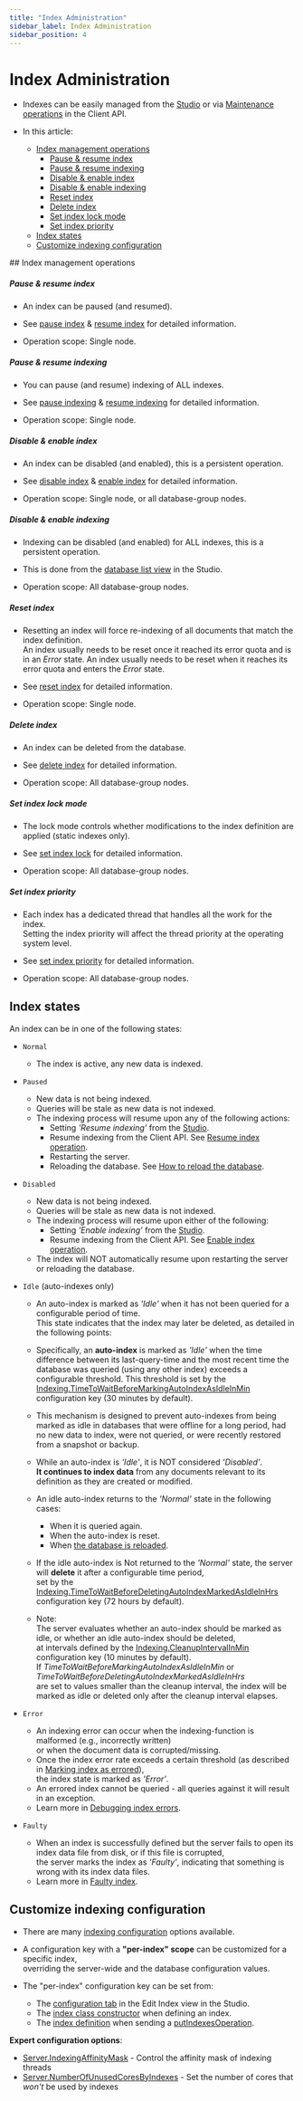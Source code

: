 ```yaml
---
title: "Index Administration"
sidebar_label: Index Administration
sidebar_position: 4
---
```



# Index Administration
<Admonition type="note" title="Note">

* Indexes can be easily managed from the [Studio](../studio/database/indexes/indexes-list-view#indexes-list-view)
  or via [Maintenance operations](../client-api/operations/what-are-operations#maintenance-operations) in the Client API.

* In this article:
  * [Index management operations](../indexes/index-administration#index-management-operations)
      * [Pause & resume index](../indexes/index-administration#pause--resume-index)
      * [Pause & resume indexing](../indexes/index-administration#pause--resume-indexing)
      * [Disable & enable index](../indexes/index-administration#disable--enable-index)
      * [Disable & enable indexing](../indexes/index-administration#disable--enable-indexing)
      * [Reset index](../indexes/index-administration#reset-index)
      * [Delete index](../indexes/index-administration#delete-index)
      * [Set index lock mode](../indexes/index-administration#set-index-lock-mode)
      * [Set index priority](../indexes/index-administration#set-index-priority)
  * [Index states](../indexes/index-administration#index-states)
  * [Customize indexing configuration](../indexes/index-administration#customize-indexing-configuration)

</Admonition>
## Index management operations

<Admonition type="note" title="Note">

##### Pause & resume index
* An index can be paused (and resumed).
 
* See [pause index](../client-api/operations/maintenance/indexes/stop-index) & [resume index](../client-api/operations/maintenance/indexes/start-index) for detailed information.
 
* Operation scope: Single node.

</Admonition>
<Admonition type="note" title="Note">

##### Pause & resume indexing
* You can pause (and resume) indexing of ALL indexes.
 
* See [pause indexing](../client-api/operations/maintenance/indexes/stop-indexing) & [resume indexing](../client-api/operations/maintenance/indexes/start-indexing) for detailed information.
 
* Operation scope: Single node.

</Admonition>
<Admonition type="note" title="Note">

##### Disable & enable index
* An index can be disabled (and enabled), this is a persistent operation.
 
* See [disable index](../client-api/operations/maintenance/indexes/disable-index) & [enable index](../client-api/operations/maintenance/indexes/enable-index) for detailed information.
 
* Operation scope: Single node, or all database-group nodes.

</Admonition>
<Admonition type="note" title="Note">

##### Disable & enable indexing
* Indexing can be disabled (and enabled) for ALL indexes, this is a persistent operation.
 
* This is done from the [database list view](../studio/database/databases-list-view#more-actions) in the Studio.
 
* Operation scope: All database-group nodes.

</Admonition>
<Admonition type="note" title="Note">

##### Reset index
* Resetting an index will force re-indexing of all documents that match the index definition.  
  An index usually needs to be reset once it reached its error quota and is in an _Error_ state.
  An index usually needs to be reset when it reaches its error quota and enters the _Error_ state.
 
* See [reset index](../client-api/operations/maintenance/indexes/reset-index) for detailed information.
 
* Operation scope: Single node.

</Admonition>
<Admonition type="note" title="Note">

##### Delete index
* An index can be deleted from the database.
 
* See [delete index](../client-api/operations/maintenance/indexes/delete-index) for detailed information.
 
* Operation scope: All database-group nodes.

</Admonition>
<Admonition type="note" title="Note">

##### Set index lock mode
* The lock mode controls whether modifications to the index definition are applied (static indexes only).
 
* See [set index lock](../client-api/operations/maintenance/indexes/set-index-lock) for detailed information.
 
* Operation scope: All database-group nodes.

</Admonition>
<Admonition type="note" title="Note">

##### Set index priority
* Each index has a dedicated thread that handles all the work for the index.  
  Setting the index priority will affect the thread priority at the operating system level.
 
* See [set index priority](../client-api/operations/maintenance/indexes/set-index-priority) for detailed information.
 
* Operation scope: All database-group nodes.

</Admonition>


## Index states

An index can be in one of the following states:

* `Normal`
    * The index is active, any new data is indexed.

* `Paused`
    * New data is not being indexed.
    * Queries will be stale as new data is not indexed.
    * The indexing process will resume upon any of the following actions:
        * Setting _'Resume indexing'_ from the [Studio](../studio/database/indexes/indexes-list-view#indexes-list-view---actions).
        * Resume indexing from the Client API. See [Resume index operation](../client-api/operations/maintenance/indexes/start-index).
        * Restarting the server.
        * Reloading the database. See [How to reload the database](../studio/database/settings/database-settings#how-to-reload-the-database).

* `Disabled`
    * New data is not being indexed.
    * Queries will be stale as new data is not indexed.
    * The indexing process will resume upon either of the following:
        * Setting _'Enable indexing'_ from the [Studio](../studio/database/indexes/indexes-list-view#indexes-list-view---actions).  
        * Resume indexing from the Client API. See [Enable index operation](../client-api/operations/maintenance/indexes/enable-index).
    * The index will NOT automatically resume upon restarting the server or reloading the database.

* `Idle` (auto-indexes only)  

    * An auto-index is marked as _'Idle'_ when it has not been queried for a configurable period of time.  
      This state indicates that the index may later be deleted, as detailed in the following points:

    * Specifically, an **auto-index** is marked as _'Idle'_ when the time difference between its last-query-time
      and the most recent time the database was queried (using any other index) exceeds a configurable threshold. This threshold is set by the
      [Indexing.TimeToWaitBeforeMarkingAutoIndexAsIdleInMin](../server/configuration/indexing-configuration#indexing.timetowaitbeforemarkingautoindexasidleinmin) configuration key (30 minutes by default).

    * This mechanism is designed to prevent auto-indexes from being marked as idle in databases that were offline for a long period,
      had no new data to index, were not queried, or were recently restored from a snapshot or backup.

    * While an auto-index is _'Idle'_, it is NOT considered _'Disabled'_.  
      **It continues to index data** from any documents relevant to its definition as they are created or modified.

    * An idle auto-index returns to the _'Normal'_ state in the following cases:
        * When it is queried again.
        * When the auto-index is reset.
        * When [the database is reloaded](../studio/database/settings/database-settings#how-to-reload-the-database).

    * If the idle auto-index is Not returned to the _'Normal'_ state, the server will **delete** it after a configurable time period,  
      set by the [Indexing.TimeToWaitBeforeDeletingAutoIndexMarkedAsIdleInHrs](../server/configuration/indexing-configuration#indexing.timetowaitbeforedeletingautoindexmarkedasidleinhrs) configuration key (72 hours by default).

    * Note:  
      The server evaluates whether an auto-index should be marked as idle, or whether an idle auto-index should be deleted,  
      at intervals defined by the [Indexing.CleanupIntervalInMin](../server/configuration/indexing-configuration#indexing.cleanupintervalinmin) configuration key (10 minutes by default).  
      If _TimeToWaitBeforeMarkingAutoIndexAsIdleInMin_ or _TimeToWaitBeforeDeletingAutoIndexMarkedAsIdleInHrs_  
      are set to values smaller than the cleanup interval, the index will be marked as idle or deleted only after the cleanup interval elapses.

* `Error`
    * An indexing error can occur when the indexing-function is malformed (e.g., incorrectly written)  
      or when the document data is corrupted/missing.
    * Once the index error rate exceeds a certain threshold (as described in [Marking index as errored](../indexes/troubleshooting/debugging-index-errors#marking-index-as-errored)),  
      the index state is marked as _'Error'_. 
    * An errored index cannot be queried - all queries against it will result in an exception.
    * Learn more in [Debugging index errors](../indexes/troubleshooting/debugging-index-errors).

* `Faulty`
    * When an index is successfully defined but the server fails to open its index data file from disk, or if this file is corrupted,  
      the server marks the index as _'Faulty'_, indicating that something is wrong with its index data files.
    * Learn more in [Faulty index](../studio/database/indexes/indexes-list-view#indexes-list-view---errors).



## Customize indexing configuration

* There are many [indexing configuration](../server/configuration/indexing-configuration) options available.  

* A configuration key with a **"per-index" scope** can be customized for a specific index,  
  overriding the server-wide and the database configuration values.

* The "per-index" configuration key can be set from:
  * The [configuration tab](../studio/database/indexes/create-map-index#configuration) in the Edit Index view in the Studio.  
  * The [index class constructor](../indexes/creating-and-deploying#creating-an-index-with-custom-configuration) when defining an index.  
  * The [index definition](../client-api/operations/maintenance/indexes/put-indexes#put-indexes-operation-with-indexdefinition) when sending a [putIndexesOperation](../client-api/operations/maintenance/indexes/put-indexes).

**Expert configuration options**:

* [Server.IndexingAffinityMask](../server/configuration/server-configuration#server.indexingaffinitymask) - Control the affinity mask of indexing threads
* [Server.NumberOfUnusedCoresByIndexes](../server/configuration/server-configuration#server.numberofunusedcoresbyindexes) - Set the number of cores that _won't_ be used by indexes



